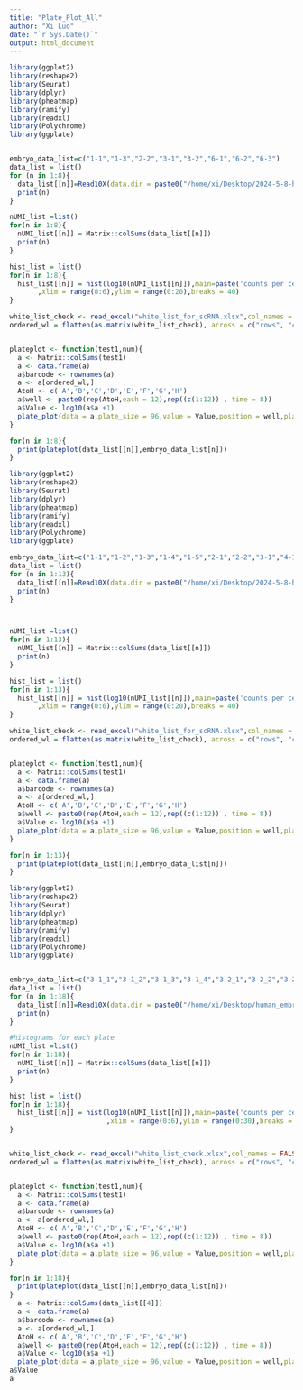 ```yaml
---
title: "Plate_Plot_All"
author: "Xi Luo"
date: "`r Sys.Date()`"
output: html_document
---
```


```r
library(ggplot2)
library(reshape2)
library(Seurat)
library(dplyr)
library(pheatmap)
library(ramify)
library(readxl)
library(Polychrome)
library(ggplate)


embryo_data_list=c("1-1","1-3","2-2","3-1","3-2","6-1","6-2","6-3")
data_list = list()
for (n in 1:8){
  data_list[[n]]=Read10X(data.dir = paste0("/home/xi/Desktop/2024-5-8-human_embryo/human_1101/",embryo_data_list[n]))
  print(n)
}

nUMI_list =list()
for(n in 1:8){
  nUMI_list[[n]] = Matrix::colSums(data_list[[n]])
  print(n)
}

hist_list = list()
for(n in 1:8){
  hist_list[[n]] = hist(log10(nUMI_list[[n]]),main=paste('counts per cell',paste0("plate 1 ",embryo_data_list[[n]])),col='burlywood1'
       ,xlim = range(0:6),ylim = range(0:20),breaks = 40)
}

white_list_check <- read_excel("white_list_for_scRNA.xlsx",col_names = FALSE)
ordered_wl = flatten(as.matrix(white_list_check), across = c("rows", "columns"))


plateplot <- function(test1,num){
  a <- Matrix::colSums(test1)
  a <- data.frame(a)
  a$barcode <- rownames(a)
  a <- a[ordered_wl,]
  AtoH <- c('A','B','C','D','E','F','G','H')
  a$well <- paste0(rep(AtoH,each = 12),rep((c(1:12)) , time = 8))
  a$Value <- log10(a$a +1)
  plate_plot(data = a,plate_size = 96,value = Value,position = well,plate_type = "round",title = paste0("plate " , num))
}

for(n in 1:8){
  print(plateplot(data_list[[n]],embryo_data_list[n]))
}

```



```r

library(ggplot2)
library(reshape2)
library(Seurat)
library(dplyr)
library(pheatmap)
library(ramify)
library(readxl)
library(Polychrome)
library(ggplate)

embryo_data_list=c("1-1","1-2","1-3","1-4","1-5","2-1","2-2","3-1","4-1","4-2","4-3","5-2","6")
data_list = list()
for (n in 1:13){
  data_list[[n]]=Read10X(data.dir = paste0("/home/xi/Desktop/2024-5-8-human_embryo/human_1207/",embryo_data_list[n]))
  print(n)
}



nUMI_list =list()
for(n in 1:13){
  nUMI_list[[n]] = Matrix::colSums(data_list[[n]])
  print(n)
}

hist_list = list()
for(n in 1:13){
  hist_list[[n]] = hist(log10(nUMI_list[[n]]),main=paste('counts per cell',paste0("plate 2 ",embryo_data_list[[n]])),col='burlywood1'
       ,xlim = range(0:6),ylim = range(0:20),breaks = 40)
}

white_list_check <- read_excel("white_list_for_scRNA.xlsx",col_names = FALSE)
ordered_wl = flatten(as.matrix(white_list_check), across = c("rows", "columns"))


plateplot <- function(test1,num){
  a <- Matrix::colSums(test1)
  a <- data.frame(a)
  a$barcode <- rownames(a)
  a <- a[ordered_wl,]
  AtoH <- c('A','B','C','D','E','F','G','H')
  a$well <- paste0(rep(AtoH,each = 12),rep((c(1:12)) , time = 8))
  a$Value <- log10(a$a +1)
  plate_plot(data = a,plate_size = 96,value = Value,position = well,plate_type = "round",title = paste0("plate " , num))
}

for(n in 1:13){
  print(plateplot(data_list[[n]],embryo_data_list[n]))
}

```



```r
library(ggplot2)
library(reshape2)
library(Seurat)
library(dplyr)
library(pheatmap)
library(ramify)
library(readxl)
library(Polychrome)
library(ggplate)


embryo_data_list=c("3-1_1","3-1_2","3-1_3","3-1_4","3-2_1","3-2_2","3-2_3","3-2_4","3-2_5","3-3_1","3-3_2","3-3_3","3-3_4","3-5_1_E10_2-6","3-6_1","3-6_2","3-6_3","3-7_1")
data_list = list()
for (n in 1:18){
  data_list[[n]]=Read10X(data.dir = paste0("/home/xi/Desktop/human_embryo_scs_20230112/",embryo_data_list[n]))
  print(n)
}

#histograms for each plate
nUMI_list =list()
for(n in 1:18){
  nUMI_list[[n]] = Matrix::colSums(data_list[[n]])
  print(n)
}

hist_list = list()
for(n in 1:18){
  hist_list[[n]] = hist(log10(nUMI_list[[n]]),main=paste('counts per cell',paste0("plate ",embryo_data_list[[n]])),col="#a1caf1"
                        ,xlim = range(0:6),ylim = range(0:30),breaks = 50)
}


white_list_check <- read_excel("white_list_check.xlsx",col_names = FALSE)
ordered_wl = flatten(as.matrix(white_list_check), across = c("rows", "columns"))


plateplot <- function(test1,num){
  a <- Matrix::colSums(test1)
  a <- data.frame(a)
  a$barcode <- rownames(a)
  a <- a[ordered_wl,]
  AtoH <- c('A','B','C','D','E','F','G','H')
  a$well <- paste0(rep(AtoH,each = 12),rep((c(1:12)) , time = 8))
  a$Value <- log10(a$a +1)
  plate_plot(data = a,plate_size = 96,value = Value,position = well,plate_type = "round",title = paste0("plate " , num))
}

for(n in 1:18){
  print(plateplot(data_list[[n]],embryo_data_list[n]))
}
  a <- Matrix::colSums(data_list[[4]])
  a <- data.frame(a)
  a$barcode <- rownames(a)
  a <- a[ordered_wl,]
  AtoH <- c('A','B','C','D','E','F','G','H')
  a$well <- paste0(rep(AtoH,each = 12),rep((c(1:12)) , time = 8))
  a$Value <- log10(a$a +1)
  plate_plot(data = a,plate_size = 96,value = Value,position = well,plate_type = "round",title = paste0("plate " , "1"))
a$Value
a
```